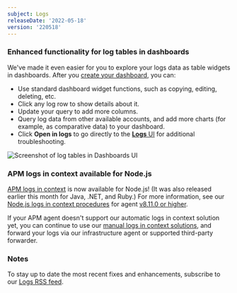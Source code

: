 ```yaml
---
subject: Logs
releaseDate: '2022-05-18'
version: '220518'
---
```




### Enhanced functionality for log tables in dashboards

We've made it even easier for you to explore your logs data as table widgets in dashboards. After you [create your dashboard](https://docs.newrelic.com/docs/query-your-data/explore-query-data/dashboards/introduction-dashboards#dashboards-create), you can:

* Use standard dashboard widget functions, such as copying, editing, deleting, etc.
* Click any log row to show details about it.
* Update your query to add more columns.
* Query log data from other available accounts, and add more charts (for example, as comparative data) to your dashboard.
* Click **Open in logs** to go directly to the [**Logs** UI](/docs/logs/ui-data/use-logs-ui) for additional troubleshooting.

<img
    title="Logs tables in dashboards"
    alt="Screenshot of log tables in Dashboards UI"
    src={logsDashboards}
/>

### APM logs in context available for Node.js

[APM logs in context](/docs/apm/new-relic-apm/getting-started/get-started-logs-context) is now available for Node.js! (It was also released earlier this month for Java, .NET, and Ruby.) For more information, see our [Node.js logs in context procedures](/docs/logs/logs-context/configure-logs-context-nodejs) for agent [v8.11.0 or higher](/docs/release-notes/agent-release-notes/nodejs-release-notes/).

If your APM agent doesn't support our automatic logs in context solution yet, you can continue to use our [manual logs in context solutions](/docs/logs/logs-context/logs-in-context/), and forward your logs via our infrastructure agent or supported third-party forwarder.

### Notes

To stay up to date the most recent fixes and enhancements, subscribe to our [Logs RSS feed](/docs/release-notes/logs-release-notes/).
